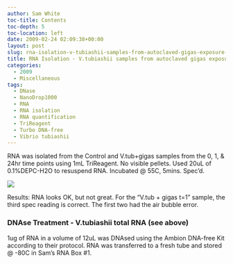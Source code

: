 ```yaml
---
author: Sam White
toc-title: Contents
toc-depth: 5
toc-location: left
date: 2009-02-24 02:09:38+00:00
layout: post
slug: rna-isolation-v-tubiashii-samples-from-autoclaved-gigas-exposure-from-20081218
title: RNA Isolation - V.tubiashii samples from autoclaved gigas exposure (from 20081218)
categories:
  - 2009
  - Miscellaneous
tags:
  - DNase
  - NanoDrop1000
  - RNA
  - RNA isolation
  - RNA quantification
  - TriReagent
  - Turbo DNA-free
  - Vibrio tubiashii
---
```


RNA was isolated from the Control and V.tub+gigas samples from the 0, 1, & 24hr time points using 1mL TriReagent. No visible pellets. Used 20uL of 0.1%DEPC-H2O to resuspend RNA. Incubated @ 55C, 5mins. Spec'd.

![](https://eagle.fish.washington.edu/Arabidopsis/RNA%20Spec%20Readings/20090223%20RNA%20SJW.jpg)

Results: RNA looks OK, but not great. For the "V.tub + gigas t=1" sample, the third spec reading is correct. The first two had the air bubble error.





### DNAse Treatment - V.tubiashii total RNA (see above)



1ug of RNA in a volume of 12uL was DNAsed using the Ambion DNA-free Kit according to their protocol. RNA was transferred to a fresh tube and stored @ -80C in Sam's RNA Box #1.
